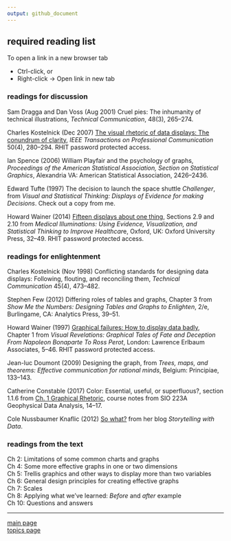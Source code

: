 ```yaml
---
output: github_document
---
```


## required reading list 


To open a link in a new browser tab

- Ctrl-click, or
- Right-click $\rightarrow$ Open link in new tab


### readings for discussion


Sam Dragga and Dan Voss (Aug 2001) Cruel pies: The inhumanity of technical illustrations, *Technical Communication*, 48(3), 265–274.

Charles Kostelnick (Dec 2007) [The visual rhetoric of data displays: The conundrum of clarity](http://libproxy.rose-hulman.edu:2048/login?url=http://ieeexplore.ieee.org/stamp/stamp.jsp?tp=&arnumber=4381242), *IEEE Transactions on Professional Communication* 50(4), 280–294. RHIT password protected access.

Ian Spence (2006) William Playfair and the psychology of graphs, *Proceedings of the American Statistical Association, Section on Statistical Graphics*, Alexandria VA: American Statistical Association, 2426–2436.

Edward Tufte (1997) The decision to launch the space shuttle *Challenger*, from *Visual and Statistical Thinking: Displays of Evidence for making Decisions*. Check out a copy from me.   

Howard Wainer (2014) [Fifteen displays about one thing](http://libproxy.rose-hulman.edu:2048/login?url=http://search.ebscohost.com/login.aspx?direct=true&scope=site&db=nlebk&db=nlabk&AN=632290), Sections 2.9 and 2.10 from *Medical Illuminations: Using Evidence, Visualization, and Statistical Thinking to Improve Healthcar*e, Oxford, UK: Oxford University Press, 32–49. RHIT password protected access.







### readings for enlightenment

Charles Kostelnick (Nov 1998) Conflicting standards for designing data displays: Following, flouting, and reconciling them, *Technical Communication* 45(4), 473–482.

Stephen Few (2012) Differing roles of tables and graphs, Chapter 3 from *Show Me the Numbers: Designing Tables and Graphs to Enlighten*, 2/e, Burlingame, CA: Analytics Press, 39–51.

Howard Wainer (1997) [Graphical failures: How to display data badly](http://libproxy.rose-hulman.edu:2048/login?url=http://search.ebscohost.com/login.aspx?direct=true&scope=site&db=nlebk&db=nlabk&AN=649619), Chapter 1 from *Visual Revelations: Graphical Tales of Fate and Deception From Napoleon Bonaparte To Ross Perot*, London: Lawrence Erlbaum Associates, 5–46. RHIT password protected access. 

Jean-luc Doumont (2009) Designing the graph, from *Trees, maps, and theorems: Effective communication for rational minds*, Belgium: Principiae, 133–143.

Catherine Constable (2017) Color: Essential, useful, or superfluous?, section 1.1.6 from [Ch. 1 Graphical Rhetoric](https://igppweb.ucsd.edu/~cathy/Classes/SIO223A/vizlect.notes.pdf), course notes from SIO 223A Geophysical Data Analysis, 14–17. 

Cole Nussbaumer Knaflic (2012) [So what?](http://www.storytellingwithdata.com/blog/2017/3/22/so-what) from her blog *Storytelling with Data*.  


### readings from the text

Ch 2: Limitations of some common charts and graphs<br> 
Ch 4: Some more effective graphs in one or two dimensions<br> 
Ch 5: Trellis graphics and other ways to display more than two variables<br> 
Ch 6: General design principles for creating effective graphs<br> 
Ch 7: Scales<br> 
Ch 8: Applying what we've learned: *Before* and *after* example<br> 
Ch 10: Questions and answers<br> 



 


---

[main page](../README.md)<br> 
[topics page](README-by-topic.md)

